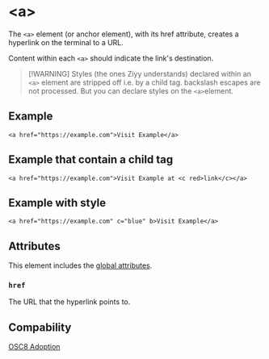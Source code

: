 # \<a>

The `<a>` element (or anchor element), with its href attribute, creates a hyperlink on the terminal to a URL.

Content within each `<a>` should indicate the link's destination.

> [!WARNING] Styles (the ones Ziyy understands) declared within an `<a>` element are stripped off i.e. by a child tag.
> backslash escapes are not processed. But you can declare styles on the `<a>`element.

## Example

```ziyy
<a href="https://example.com">Visit Example</a>
```

## Example that contain a child tag

```ziyy
<a href="https://example.com">Visit Example at <c red>link</c></a>
```

## Example with style

```ziyy
<a href="https://example.com" c="blue" b>Visit Example</a>
```

## Attributes

This element includes the [global attributes](../globals.mdx).

### `href`

The URL that the hyperlink points to.

## Compability

[OSC8 Adoption](https://github.com/Alhadis/OSC8-Adoption)

